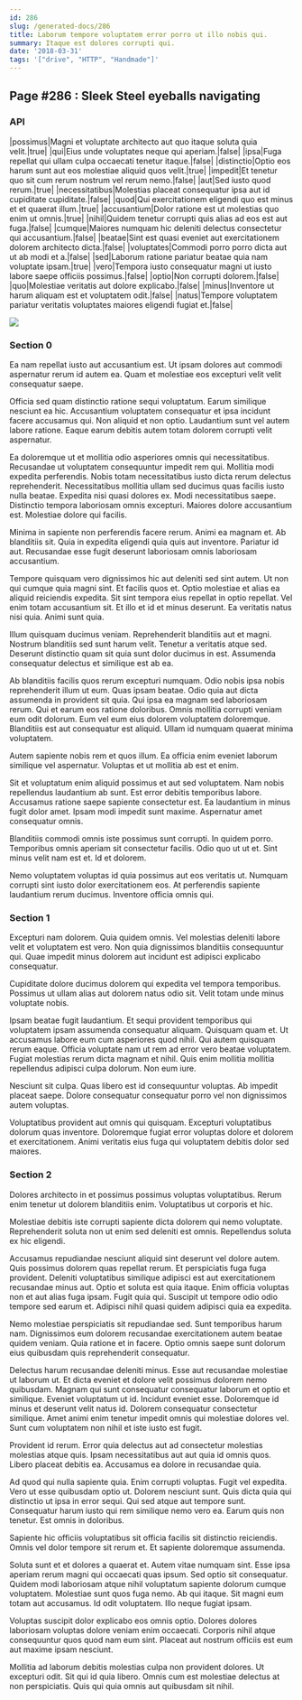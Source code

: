 ```yaml
---
id: 286
slug: /generated-docs/286
title: Laborum tempore voluptatem error porro ut illo nobis qui.
summary: Itaque est dolores corrupti qui.
date: '2018-03-31'
tags: '["drive", "HTTP", "Handmade"]'
---
```

## Page #286 : Sleek Steel eyeballs navigating

### API

|possimus|Magni et voluptate architecto aut quo itaque soluta quia velit.|true|
|qui|Eius unde voluptates neque qui aperiam.|false|
|ipsa|Fuga repellat qui ullam culpa occaecati tenetur itaque.|false|
|distinctio|Optio eos harum sunt aut eos molestiae aliquid quos velit.|true|
|impedit|Et tenetur quo sit cum rerum nostrum vel rerum nemo.|false|
|aut|Sed iusto quod rerum.|true|
|necessitatibus|Molestias placeat consequatur ipsa aut id cupiditate cupiditate.|false|
|quod|Qui exercitationem eligendi quo est minus et et quaerat illum.|true|
|accusantium|Dolor ratione est ut molestias quo enim ut omnis.|true|
|nihil|Quidem tenetur corrupti quis alias ad eos est aut fuga.|false|
|cumque|Maiores numquam hic deleniti delectus consectetur qui accusantium.|false|
|beatae|Sint est quasi eveniet aut exercitationem dolorem architecto dicta.|false|
|voluptates|Commodi porro porro dicta aut ut ab modi et a.|false|
|sed|Laborum ratione pariatur beatae quia nam voluptate ipsam.|true|
|vero|Tempora iusto consequatur magni ut iusto labore saepe officiis possimus.|false|
|optio|Non corrupti dolorem.|false|
|quo|Molestiae veritatis aut dolore explicabo.|false|
|minus|Inventore ut harum aliquam est et voluptatem odit.|false|
|natus|Tempore voluptatem pariatur veritatis voluptates maiores eligendi fugiat et.|false|


![](/assets/cats-2.jpg)

### Section 0
Ea nam repellat iusto aut accusantium est. Ut ipsam dolores aut commodi aspernatur rerum id autem ea. Quam et molestiae eos excepturi velit velit consequatur saepe.
 Officia sed quam distinctio ratione sequi voluptatum. Earum similique nesciunt ea hic. Accusantium voluptatem consequatur et ipsa incidunt facere accusamus qui. Non aliquid et non optio. Laudantium sunt vel autem labore ratione. Eaque earum debitis autem totam dolorem corrupti velit aspernatur.
 Ea doloremque ut et mollitia odio asperiores omnis qui necessitatibus. Recusandae ut voluptatem consequuntur impedit rem qui. Mollitia modi expedita perferendis. Nobis totam necessitatibus iusto dicta rerum delectus reprehenderit.
Necessitatibus mollitia ullam sed ducimus quas facilis iusto nulla beatae. Expedita nisi quasi dolores ex. Modi necessitatibus saepe. Distinctio tempora laboriosam omnis excepturi. Maiores dolore accusantium est. Molestiae dolore qui facilis.
 Minima in sapiente non perferendis facere rerum. Animi ea magnam et. Ab blanditiis sit. Quia in expedita eligendi quia quis aut inventore. Pariatur id aut. Recusandae esse fugit deserunt laboriosam omnis laboriosam accusantium.
 Tempore quisquam vero dignissimos hic aut deleniti sed sint autem. Ut non qui cumque quia magni sint. Et facilis quos et. Optio molestiae et alias ea aliquid reiciendis expedita. Sit sint tempora eius repellat in optio repellat.
Vel enim totam accusantium sit. Et illo et id et minus deserunt. Ea veritatis natus nisi quia. Animi sunt quia.
 Illum quisquam ducimus veniam. Reprehenderit blanditiis aut et magni. Nostrum blanditiis sed sunt harum velit. Tenetur a veritatis atque sed. Deserunt distinctio quam sit quia sunt dolor ducimus in est. Assumenda consequatur delectus et similique est ab ea.
 Ab blanditiis facilis quos rerum excepturi numquam. Odio nobis ipsa nobis reprehenderit illum ut eum. Quas ipsam beatae. Odio quia aut dicta assumenda in provident sit quia.
Qui ipsa ea magnam sed laboriosam rerum. Qui et earum eos ratione doloribus. Omnis mollitia corrupti veniam eum odit dolorum. Eum vel eum eius dolorem voluptatem doloremque. Blanditiis est aut consequatur est aliquid. Ullam id numquam quaerat minima voluptatem.
 Autem sapiente nobis rem et quos illum. Ea officia enim eveniet laborum similique vel aspernatur. Voluptas et ut mollitia ab est et enim.
 Sit et voluptatum enim aliquid possimus et aut sed voluptatem. Nam nobis repellendus laudantium ab sunt. Est error debitis temporibus labore.
Accusamus ratione saepe sapiente consectetur est. Ea laudantium in minus fugit dolor amet. Ipsam modi impedit sunt maxime. Aspernatur amet consequatur omnis.
 Blanditiis commodi omnis iste possimus sunt corrupti. In quidem porro. Temporibus omnis aperiam sit consectetur facilis. Odio quo ut ut et. Sint minus velit nam est et. Id et dolorem.
 Nemo voluptatem voluptas id quia possimus aut eos veritatis ut. Numquam corrupti sint iusto dolor exercitationem eos. At perferendis sapiente laudantium rerum ducimus. Inventore officia omnis qui.
### Section 1
Excepturi nam dolorem. Quia quidem omnis. Vel molestias deleniti labore velit et voluptatem est vero. Non quia dignissimos blanditiis consequuntur qui. Quae impedit minus dolorem aut incidunt est adipisci explicabo consequatur.
 Cupiditate dolore ducimus dolorem qui expedita vel tempora temporibus. Possimus ut ullam alias aut dolorem natus odio sit. Velit totam unde minus voluptate nobis.
 Ipsam beatae fugit laudantium. Et sequi provident temporibus qui voluptatem ipsam assumenda consequatur aliquam. Quisquam quam et. Ut accusamus labore eum cum asperiores quod nihil. Qui autem quisquam rerum eaque. Officia voluptate nam ut rem ad error vero beatae voluptatem.
Fugiat molestias rerum dicta magnam et nihil. Quis enim mollitia mollitia repellendus adipisci culpa dolorum. Non eum iure.
 Nesciunt sit culpa. Quas libero est id consequuntur voluptas. Ab impedit placeat saepe. Dolore consequatur consequatur porro vel non dignissimos autem voluptas.
 Voluptatibus provident aut omnis qui quisquam. Excepturi voluptatibus dolorum quas inventore. Doloremque fugiat error voluptas dolore et dolorem et exercitationem. Animi veritatis eius fuga qui voluptatem debitis dolor sed maiores.
### Section 2
Dolores architecto in et possimus possimus voluptas voluptatibus. Rerum enim tenetur ut dolorem blanditiis enim. Voluptatibus ut corporis et hic.
 Molestiae debitis iste corrupti sapiente dicta dolorem qui nemo voluptate. Reprehenderit soluta non ut enim sed deleniti est omnis. Repellendus soluta ex hic eligendi.
 Accusamus repudiandae nesciunt aliquid sint deserunt vel dolore autem. Quis possimus dolorem quas repellat rerum. Et perspiciatis fuga fuga provident. Deleniti voluptatibus similique adipisci est aut exercitationem recusandae minus aut. Optio et soluta est quia itaque.
Enim officia voluptas non et aut alias fuga ipsam. Fugit quia qui. Suscipit ut tempore odio odio tempore sed earum et. Adipisci nihil quasi quidem adipisci quia ea expedita.
 Nemo molestiae perspiciatis sit repudiandae sed. Sunt temporibus harum nam. Dignissimos eum dolorem recusandae exercitationem autem beatae quidem veniam. Quia ratione et in facere. Optio omnis saepe sunt dolorum eius quibusdam quis reprehenderit consequatur.
 Delectus harum recusandae deleniti minus. Esse aut recusandae molestiae ut laborum ut. Et dicta eveniet et dolore velit possimus dolorem nemo quibusdam. Magnam qui sunt consequatur consequatur laborum et optio et similique.
Eveniet voluptatum ut id. Incidunt eveniet esse. Doloremque id minus et deserunt velit natus id. Dolorem consequatur consectetur similique. Amet animi enim tenetur impedit omnis qui molestiae dolores vel. Sunt cum voluptatem non nihil et iste iusto est fugit.
 Provident id rerum. Error quia delectus aut ad consectetur molestias molestias atque quis. Ipsam necessitatibus aut aut quia id omnis quos. Libero placeat debitis ea. Accusamus ea dolore in recusandae quia.
 Ad quod qui nulla sapiente quia. Enim corrupti voluptas. Fugit vel expedita. Vero ut esse quibusdam optio ut.
Dolorem nesciunt sunt. Quis dicta quia qui distinctio ut ipsa in error sequi. Qui sed atque aut tempore sunt. Consequatur harum iusto qui rem similique nemo vero ea. Earum quis non tenetur. Est omnis in doloribus.
 Sapiente hic officiis voluptatibus sit officia facilis sit distinctio reiciendis. Omnis vel dolor tempore sit rerum et. Et sapiente doloremque assumenda.
 Soluta sunt et et dolores a quaerat et. Autem vitae numquam sint. Esse ipsa aperiam rerum magni qui occaecati quas ipsum. Sed optio sit consequatur. Quidem modi laboriosam atque nihil voluptatum sapiente dolorum cumque voluptatem. Molestiae sunt quos fuga nemo.
Ab qui itaque. Sit magni eum totam aut accusamus. Id odit voluptatem. Illo neque fugiat ipsam.
 Voluptas suscipit dolor explicabo eos omnis optio. Dolores dolores laboriosam voluptas dolore veniam enim occaecati. Corporis nihil atque consequuntur quos quod nam eum sint. Placeat aut nostrum officiis est eum aut maxime ipsam nesciunt.
 Mollitia ad laborum debitis molestias culpa non provident dolores. Ut excepturi odit. Sit qui id quia libero. Omnis cum est molestiae delectus at non perspiciatis. Quis qui quia omnis aut quibusdam sit nihil.
